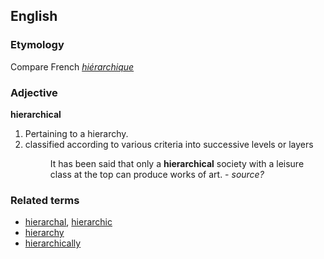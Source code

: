 ==English==
===Etymology===
Compare French ''[[hiérarchique]]'' 
===Adjective===
'''hierarchical'''
#Pertaining to a hierarchy.
#classified according to various criteria into successive levels or layers
#:It has been said that only a '''hierarchical''' society with a leisure class at the top can produce works of art. - ''source?''

===Related terms===
*[[hierarchal]], [[hierarchic]]
*[[hierarchy]]
*[[hierarchically]]